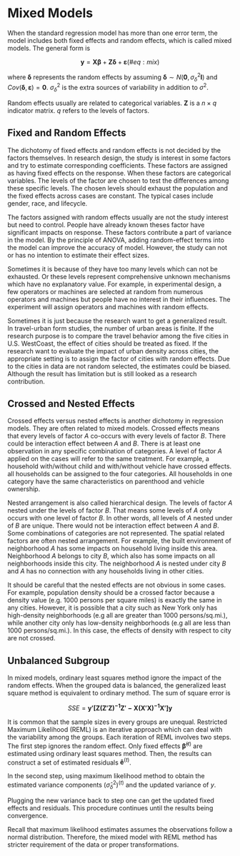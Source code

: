 

# Mixed Models

When the standard regression model has more than one error term, the model includes both fixed effects and random effects, which is called mixed models.
The general form is

$$\begin{equation}
\mathbf{y}=\mathbf{X}\boldsymbol{\beta}+\mathbf{Z}\boldsymbol{\delta}+\boldsymbol{\varepsilon}
(\#eq:mix)
\end{equation}$$

where $\boldsymbol{\delta}$ represents the random effects by assuming $\boldsymbol{\delta}\sim N(\mathbf{0}, \sigma_\delta^2\mathbf{I})$ and $Cov(\boldsymbol{\delta},\boldsymbol{\varepsilon})=\mathbf{0}$.
$\sigma_\delta^2$ is the extra sources of variability in addition to $\sigma^2$. 

Random effects usually are related to categorical variables. 
$\mathbf{Z}$ is a $n\times q$ indicator matrix. $q$ refers to the levels of factors.


## Fixed and Random Effects

The dichotomy of fixed effects and random effects is not decided by the factors themselves.
In research design, the study is interest in some factors and try to estimate corresponding coefficients.
These factors are assigned as having fixed effects on the response.
When these factors are categorical variables. The levels of the factor are chosen to test the differences among these specific levels. The chosen levels should exhaust the population and the fixed effects across cases are constant. The typical cases include gender, race, and lifecycle.

The factors assigned with random effects usually are not the study interest but need to control.
People have already known theses factor have significant impacts on response. 
These factors contribute a part of variance in the model. By the principle of ANOVA, adding random-effect terms into the model can improve the accuracy of model.
However, the study can not or has no intention to estimate their effect sizes.

Sometimes it is because of they have too many levels which can not be exhausted.
Or these levels represent comprehensive unknown mechanisms which have no explanatory value.
For example, in experimental design, a few operators or machines are selected at random from numerous operators and machines but people have no interest in their influences. The experiment will assign operators and machines with random effects.

Sometimes it is just because the research want to get a generalized result.
In travel-urban form studies, the number of urban areas is finite. If the research purpose is to
compare the travel behavior among the five cities in U.S. WestCoast, the effect of cities should be treated as fixed.
If the research want to evaluate the impact of urban density across cities, the appropriate setting is to assign the factor of cities with random effects. 
Due to the cities in data are not random selected, the estimates could be biased. Although the result has limitation but is still looked as a research contribution.



## Crossed and Nested Effects

Crossed effects versus nested effects is another dichotomy in regression models. They are often related to mixed models.
Crossed effects means that every levels of factor $A$ co-occurs with every levels of factor $B$.
There could be interaction effect between $A$ and $B$.
There is at least one observation in any specific combination of categories.
A level of factor $A$ applied on the cases will refer to the same treatment.
For example, a household with/without child and with/without vehicle have crossed effects. all households can be assigned to the four categories. All households in one category have the same characteristics on parenthood and vehicle ownership.

Nested arrangement is also called hierarchical design. The levels of factor $A$ nested under the levels of factor $B$. That means some levels of $A$ only occurs with one level of factor $B$.
In other words, all levels of $A$ nested under of $B$ are unique.
There would not be interaction effect between $A$ and $B$. Some combinations of categories are not represented.
The spatial related factors are often nested arrangement. For example, the built environment of neighborhood $A$ has some impacts on household living inside this area. Neighborhood $A$ belongs to city $B$, which also has some impacts on all neighborhoods inside this city. The neighborhood $A$ is nested under city $B$ and $A$ has no connection with any households living in other cities.

It should be careful that the nested effects are not obvious in some cases.
For example, population density should be a crossed factor because a density value (e.g. 1000 persons per square miles) is exactly the same in any cities. 
However, it is possible that a city such as New York only has high-density neighborhoods (e.g all are greater than 1000 persons/sq.mi.), while another city only has low-density neighborhoods (e.g all are less than 1000 persons/sq.mi.).
In this case, the effects of density with respect to city are not crossed.



## Unbalanced Subgroup

In mixed models, ordinary least squares method ignore the impact of the random effects.
When the grouped data is balanced, the generalized least square method is equivalent to ordinary method. The sum of square error is

$$SSE=\mathbf{y'[Z(Z'Z)^{-1}Z'-X(X'X)^{-1}X']y}$$

It is common that the sample sizes in every groups are unequal.
Restricted Maximum Likelihood (REML) is an iterative approach which can deal with the variability among the groups.
Each iteration of REML involves two steps. 
The first step ignores the random effect. Only fixed effects $\boldsymbol{\hat\beta}^{(t)}$ are estimated using ordinary least squares method. Then, the results can construct a set of estimated residuals $\mathbf{\hat e}^{(t)}$.

In the second step, using maximum likelihood method to obtain the estimated variance components $(\hat\sigma^2_\delta)^{(t)}$ and the updated variance of $y$.

Plugging the new variance back to step one can get the updated fixed effects and residuals.
This procedure continues until the results being convergence.

Recall that maximum likelihood estimates assumes the observations follow a normal distribution.
Therefore, the mixed model with REML method has stricter requirement of the data or proper transformations.


